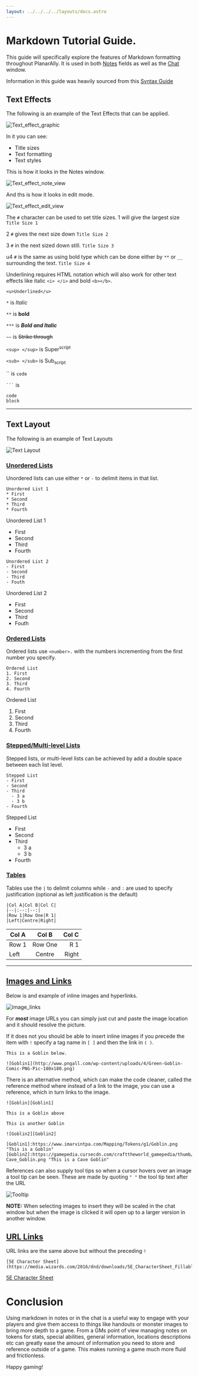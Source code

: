 ```yaml
---
layout: ../../../../layouts/docs.astro
---
```



# __Markdown Tutorial Guide.__ 

This guide will specifically explore the features of Markdown formatting throughout PlanarAlly. It is used in both [Notes](../../../../docs/game/notes) fields as well as the  [Chat](../../../../docs/game/chat) window. 

Information in this guide was heavily sourced from this [Syntax Guide](https://markdown-it.github.io/)

## __Text Effects__

The following is an example of the Text Effects that can be applied.

![Text_effect_graphic](./assets/Text_effect_graphic.png)


In it you can see:

* Title sizes
* Text formatting
* Text styles

This is how it looks in the Notes window.

![Text_effect_note_view](./assets/Text_effect_note_view.png)

And ths is how it looks in edit mode. 

![Text_effect_edit_view](./assets/Text_effect_edit_view.png)

The   `#` character can be used to set title sizes. 1 will give the largest size `Title Size 1`

2 `#` gives the next size down `Title Size 2`

3 `#` in the next sized down still. `Title Size 3` 

u4 `#` is the same as using bold type which can be done either by `**` or `__` surrounding the text. `Title Size 4`

Underlining requires HTML notation which will also work for other text effects like italic `<i> </i>` and bold `<b></b>`.  



`<u>Underlined</u>`



`*` is       *Italic*   

`**` is      **bold** 

`***` is     ***Bold and Italic***   

`~~` is      ~~Strike through~~ 

`<sup> </sup>`   is Super<sup>script</sup>

`<sub> </sub>`   is Sub<sub>script</sub>    


`` is `code`  

 `` ``` `` is 
```
code
block
 ```  


_____________

## __Text Layout__

The following is an example of Text Layouts

![Text Layout](./assets/Text_Layout.png)

### <u>Unordered Lists</u>

Unordered lists can use either `*` or `-` to delimit items in that list. 

```
Unordered List 1
* First
* Second
* Third
* Fourth
```
Unordered List 1
* First
* Second
* Third
* Fourth

```
Unordered List 2
- First
- Second
- Third
- Fouth
```
Unordered List 2
- First
- Second
- Third
- Fouth


### <u>Ordered Lists</u>

Ordered lists use `<number>.` with the numbers incrementing from the first number you specify. 

``` 
Ordered List
1. First
2. Second
3. Third
4. Fourth
```


Ordered List
1. First
2. Second
3. Third
4. Fourth

### <u>Stepped/Multi-level Lists</u>


Stepped lists, or multi-level lists can be achieved by add a double space between each list level. 

```
Stepped List
- First
- Second
- Third
  - 3 a
  - 3 b
- Fourth
```

Stepped List
- First
- Second
- Third
  - 3 a
  - 3 b
- Fourth

### <u>Tables</u>

Tables use the `|` to delimit columns while `-` and `:` are used to specify justification (optional as left justification is the default)


```
|Col A|Col B|Col C|
|--|:--:|--:|
|Row 1|Row One|R 1|
|Left|Centre|Right|
```

|Col A|Col B|Col C|
|--|:--:|--:|
|Row 1|Row One|R 1|
|Left|Centre|Right|


________

## <u>Images and Links</u>

Below is and example of inline images and hyperlinks. 

![image_links](./assets/Image_links.png)

For ***most*** image URLs you can simply just cut and paste the image location and it should resolve the picture. 

If it does not you should be able to insert inline images if you precede the item with `!` specify a tag name in `[ ]` and then the link in `( )`. 

```
This is a Goblin below.

![Goblin1](http://www.pngall.com/wp-content/uploads/4/Green-Goblin-Comic-PNG-Pic-180x180.png)
```



There is an alternative method, which can make the code cleaner, called the reference method where instead of a link to the image, you can use a reference, which in turn links to the image. 

```
![Goblin][Goblin1]

This is a Goblin above 

This is another Goblin

![Goblin2][Goblin2]

[Goblin1]:https://www.imarvintpa.com/Mapping/Tokens/g1/Goblin.png "This is a Goblin"
[Goblin2]:https://gamepedia.cursecdn.com/crafttheworld_gamepedia/thumb/b/be/Cave_Goblin.png/150px-Cave_Goblin.png "This is a Cave Goblin"
```

References can also supply tool tips so when a cursor hovers over an image a tool tip can be seen. These are made by quoting `" "` the tool tip text after the URL 


![Tooltip](assets/Tooltip-image.png)


**NOTE:** When selecting images to insert they will be scaled in the chat window but when the image is clicked it will open up to a larger version in another window. 


## <u>**URL Links**</u>


URL links are the same above but without the preceding `!`

```
[5E Character Sheet](https://media.wizards.com/2016/dnd/downloads/5E_CharacterSheet_Fillable.pdf)
```

[5E Character Sheet](https://media.wizards.com/2016/dnd/downloads/5E_CharacterSheet_Fillable.pdf)


# Conclusion

Using markdown in notes or in the chat is a useful way to engage with your players and give them access to things like handouts or monster images to bring more depth to a game. From a GMs point of view managing notes on tokens for stats, special abilities, general information, locations descriptions etc can greatly ease the amount of information you need to store and reference outside of a game. This makes running a game much more fluid and frictionless. 


Happy gaming!
